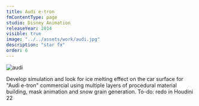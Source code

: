 ```yaml
---
title: Audi e-tron
fmContentType: page
studio: Disney Animation
releaseYear: 2014
visible: true
image: "../../assets/work/audi.jpg"
description: "star fx"
order: 6
---
```


<Image src={audi} alt="audi" /> 

Develop simulation and look for ice melting effect on the car surface for "Audi e-tron" commercial using multiple layers of procedural material building, mask animation and snow grain generation.
To-do: redo in Houdini 22